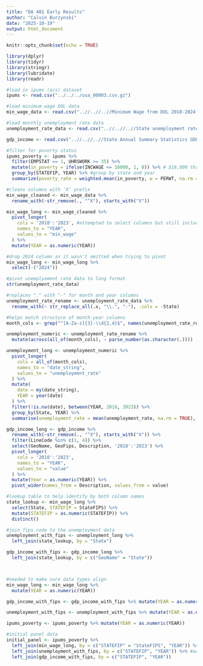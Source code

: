 ```yaml
---
title: "DA 401 Early Results"
author: "Calvin Burzynski"
date: "2025-10-19"
output: html_document
---
```


```r
knitr::opts_chunk$set(echo = TRUE)
```

```r
library(dplyr)
library(tidyr)
library(stringr)
library(lubridate)
library(readr)

#load in ipums (acs) dataset
ipums <- read.csv("../../../usa_00003.csv.gz")

#load minimum wage DOL data
min_wage_data <- read.csv("..//..//..//Minimum Wage from DOL 2018-2024.csv")

#load monthly unemployment rate data
unemployment_rate_data <- read.csv("..//..//..//State unemployment rates over the last 10 years, seasonally adjusted_BLS.csv")

gdp_income <- read.csv("..//..//..//State Annual Summary Statistics GDP Income.csv", skip = 3)
```

```r
#filter for poverty status
ipums_poverty <- ipums %>% 
  filter(EMPSTAT == 1, UHRSWORK >= 35) %>% 
  mutate(in_poverty = ifelse(INCWAGE <= 18000, 1, 0)) %>% # $18,000 threshold to account for recent changes in inflation
  group_by(STATEFIP, YEAR) %>% #group by state and year
  summarize(poverty_rate = weighted.mean(in_poverty, w = PERWT, na.rm = TRUE), .groups = "drop")
```


```r
#cleans columns with 'X' prefix
min_wage_cleaned <- min_wage_data %>%
  rename_with(~str_remove(., "^X"), starts_with("X"))

min_wage_long <- min_wage_cleaned %>%
  pivot_longer(
    cols = '2018':'2023', #attempted to select columns but still included 2024 column
    names_to = "YEAR",
    values_to = "min_wage"
  ) %>%
  mutate(YEAR = as.numeric(YEAR))

#drop 2024 column as it wasn't omitted when trying to pivot
min_wage_long <- min_wage_long %>%
  select(-("2024"))
```

```r
#pivot unemplyoment rate data to long format
str(unemployment_rate_data)

#replaces "." with "-" for month and year columns
unemployment_rate_rename <- unemployment_rate_data %>%
  rename_with(~ str_replace_all(.x, "\\.", "-"), .cols = -State)

#helps match structure of month-year columns 
month_cols <- grep("^[A-Za-z]{3}-\\d{2,4}$", names(unemployment_rate_rename), value = TRUE)

unemployment_numeric <- unemployment_rate_rename %>%
  mutate(across(all_of(month_cols), ~ parse_number(as.character(.))))

unemployment_long <- unemployment_numeric %>%
  pivot_longer(
    cols = all_of(month_cols), 
    names_to = "date_string", 
    values_to = "unemployment_rate"
  ) %>%
  mutate(
    date = my(date_string), 
    YEAR = year(date)
  ) %>%
  filter(!is.na(date), between(YEAR, 2018, 2023)) %>%
  group_by(State, YEAR) %>%
  summarise(unemployment_rate = mean(unemployment_rate, na.rm = TRUE), .groups = 'drop')
```

```r
gdp_income_long <- gdp_income %>%
  rename_with(~str_remove(., "^X"), starts_with("X")) %>%
  filter(LineCode %in% c(1, 4)) %>%
  select(GeoName, GeoFips, Description, '2018':'2023') %>%
  pivot_longer(
    cols = '2018':'2023',
    names_to = "YEAR",
    values_to = "value"
  ) %>%
  mutate(Year = as.numeric(YEAR)) %>%
  pivot_wider(names_from = Description, values_from = value)
```


```r
#lookup table to help identify by both column names
state_lookup <- min_wage_long %>%
  select(State, STATEFIP = StateFIPS) %>%
  mutate(STATEFIP = as.numeric(STATEFIP)) %>%
  distinct()

#join fips code to the unemployment data
unemployment_with_fips <- unemployment_long %>%
  left_join(state_lookup, by = "State")

gdp_income_with_fips <- gdp_income_long %>%
  left_join(state_lookup, by = c("GeoName" = "State"))



#needed to make sure data types align
min_wage_long <- min_wage_long %>%
  mutate(YEAR = as.numeric(YEAR))

gdp_income_with_fips <- gdp_income_with_fips %>% mutate(YEAR = as.numeric(YEAR))

unemployment_with_fips <- unemployment_with_fips %>% mutate(YEAR = as.numeric(YEAR))

ipums_poverty <- ipums_poverty %>% mutate(YEAR = as.numeric(YEAR))

#initial panel data
initial_panel <- ipums_poverty %>%
  left_join(min_wage_long, by = c("STATEFIP" = "StateFIPS", "YEAR")) %>% #add minimum wage data
  left_join(unemployment_with_fips, by = c("STATEFIP", "YEAR")) %>% #add unemployment data
  left_join(gdp_income_with_fips, by = c("STATEFIP", "YEAR"))
```

